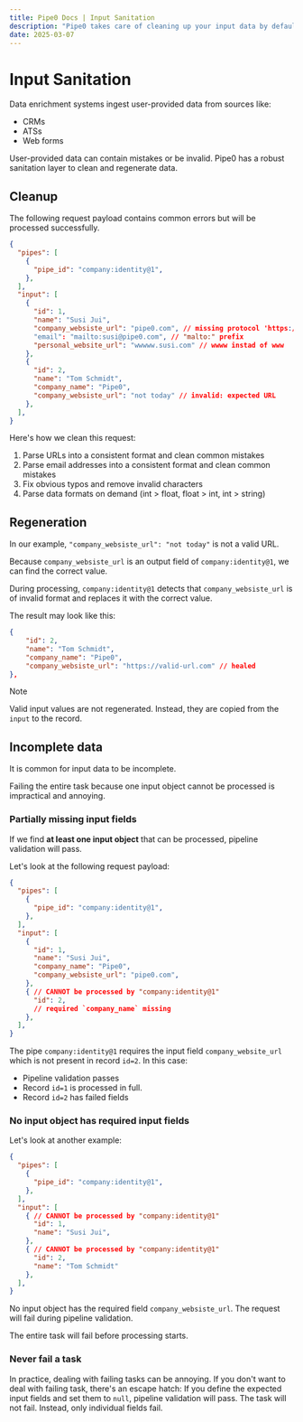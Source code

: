 ```yaml
---
title: Pipe0 Docs | Input Sanitation
description: "Pipe0 takes care of cleaning up your input data by default"
date: 2025-03-07
---
```


# Input Sanitation

Data enrichment systems ingest user-provided data from sources like:

- CRMs
- ATSs
- Web forms

User-provided data can contain mistakes or be invalid. Pipe0 has a robust sanitation layer to clean
and regenerate data.

## Cleanup

The following <AppLink linkType='pipelineRequest'>request payload</AppLink> contains
common errors but will be processed successfully.

```json
{
  "pipes": [
    { 
      "pipe_id": "company:identity@1",
    },
  ],
  "input": [
    {
      "id": 1,
      "name": "Susi Jui",
      "company_websiste_url": "pipe0.com", // missing protocol 'https://'
      "email": "mailto:susi@pipe0.com", // "malto:" prefix
      "personal_website_url": "wwwww.susi.com" // wwww instad of www
    },
    {
      "id": 2,
      "name": "Tom Schmidt",
      "company_name": "Pipe0",
      "company_websiste_url": "not today" // invalid: expected URL
    },
  ],
}
```

Here's how we clean this request:

1. Parse URLs into a consistent format and clean common mistakes
1. Parse email addresses into a consistent format and clean common mistakes
1. Fix obvious typos and remove invalid characters
1. Parse data formats on demand (int > float, float > int, int > string)

## Regeneration

In our example, `"company_websiste_url": "not today"` is not a valid URL.

Because `company_websiste_url` is an <AppLink linkType="outputField">output field</AppLink> of `company:identity@1`,
we can find the correct value.

During processing, `company:identity@1` detects that `company_websiste_url` is of invalid format 
and replaces it with the correct value.

The result may look like this:

```json
{
    "id": 2,
    "name": "Tom Schmidt",
    "company_name": "Pipe0",
    "company_websiste_url": "https://valid-url.com" // healed
},
```

> [!NOTE]
> 
> Valid input values are not regenerated. Instead, they are copied from the `input` to the <AppLink linkType="record">record</AppLink>.

## Incomplete data

It is common for input data to be incomplete.

Failing the entire task because one input object cannot be processed is impractical and annoying.

### Partially missing input fields

If we find **at least one input object** that can be processed, <AppLink linkType="pipelineValidation">pipeline validation</AppLink> will pass.

Let's look at the following request payload:

```json
{
  "pipes": [
    { 
      "pipe_id": "company:identity@1",
    },
  ],
  "input": [
    {
      "id": 1,
      "name": "Susi Jui",
      "company_name": "Pipe0",
      "company_websiste_url": "pipe0.com",
    },
    { // CANNOT be processed by "company:identity@1"
      "id": 2,
      // required `company_name` missing
    },
  ],
}
```

The pipe `company:identity@1` requires the input field `company_website_url` which is not present
in record `id=2`. In this case:

- Pipeline validation passes
- Record `id=1` is processed in full.
- Record `id=2` has failed fields

### No input object has required input fields

Let's look at another example:


```json
{
  "pipes": [
    { 
      "pipe_id": "company:identity@1",
    },
  ],
  "input": [
    { // CANNOT be processed by "company:identity@1"
      "id": 1,
      "name": "Susi Jui",
    },
    { // CANNOT be processed by "company:identity@1"
      "id": 2,
      "name": "Tom Schmidt"
    },
  ],
}
```

No input object has the required field `company_websiste_url`. The request will fail during <AppLink linkType="pipelineValidation">pipeline validation</AppLink>.

The entire task will fail before processing starts.

### Never fail a task

In practice, dealing with failing tasks can be annoying. If you don't want to deal 
with failing task, there's an escape hatch: If you define the expected input fields and set them to `null`, pipeline validation will
pass. The task will not fail. Instead, only individual fields fail.

